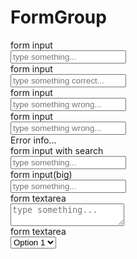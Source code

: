 
<Meta title="Utilities/FormGroup" />

<style>{`
.form__group {
  border-radius: 4px;
  border: 1px solid #dededf;
  background-color:  #ffffff;
}

.form__group.error {
  border-color: #fa4133;
}

.form__group.success {
  border-color: #4caf50;
}

.form__input {
  padding-top: 8px;
  padding-bottom: 8px;
  padding-left: 8px;
  border: 0;
  border-radius: 4px;
  line-height: 26px;
  height: 40px;
  width: 100%;
  background-color: #ffffff;
  outline: none;
  box-shadow: none;
  caret-color: #8d90a1;
}

.form__input-big {
  height: 54px;
}

.form__search-icon {
  padding: 8px 8px;
  position: absolute;
  color: #dededf;
}

.form__search-input {
  padding-left: 40px;
}

.form__textarea {
  min-height: 60px;
  resize: none;
}

.form__select {
  border: 0;
  height: 40px;
  padding-left: 8px;
  width: 100%;
  background-color: transparent;
  -webkit-appearance: none;
  box-shadow: none;
  outline: none;
  z-index: 1;
}

.form__error-message {
  display: inline-block;
  color: #fa4133;
}

.form-sb__card {
  font-family: "Open Sans", Helvetica, Arial, sans-serif;
  border-radius: 4px;
  background: #FFFFFF;
  box-shadow: rgba(0,0,0,0.10) 0 1px 3px 0;
  border: 1px solid rgba(0,0,0,0.1);
  margin: 25px 0 40px;
  padding: 30px 20px;
}

.form-sb__item {
  margin-bottom: 20px;
}

.form__input_label {
  line-height: 40px;
}

.form__input-big_label {
  line-height: 54px;
}

.form-sb__label {
  display: inline-block;
  width: 50%;
  vertical-align: top;
  margin-bottom: 20px;
  color: #8d90a1;
  font-family: "Open Sans", Helvetica, Arial, sans-serif;
}

.form-sb__content {
  display: inline-block;
  width: 50%;
  font-family: "Open Sans", Helvetica, Arial, sans-serif;
  font-size: 14px;
}
`}</style>

# FormGroup

<div class="form-sb__card">
  <div class="form-sb__item">
    <label class="form-sb__label form__input_label">form input</label>
    <div class="form-sb__content">
      <div class="form__group">
        <input placeholder="type something..." class="form__input"></input>
      </div>
    </div>
  </div>

  <div class="form-sb__item">
    <label class="form-sb__label form__input_label">form input</label>
    <div class="form-sb__content">
      <div class="form__group success">
        <input placeholder="type something correct..." class="form__input"></input>
      </div>
    </div>
  </div>

  <div class="form-sb__item">
    <label class="form-sb__label form__input_label">form input</label>
    <div class="form-sb__content">
      <div class="form__group error">
        <input placeholder="type something wrong..." class="form__input"></input>
      </div>
    </div>
  </div>

  <div class="form-sb__item">
    <label class="form-sb__label form__input_label">form input</label>
    <div class="form-sb__content">
      <div class="form__group error">
        <input placeholder="type something wrong..." class="form__input"></input>
      </div>
      <div class="form__error-message">Error info...</div>
    </div>
  </div>

  <div class="form-sb__item">
    <label class="form-sb__label form__input_label">form input with search</label>
    <div class="form-sb__content">
      <div class="form__group">
        <IconSearch className="form__search-icon icon icon__normal" />
        <input placeholder="type something..." class="form__input form__search-input"></input>
      </div>
    </div>
  </div>

  <div class="form-sb__item">
    <label class="form-sb__label form__input-big_label">form input(big)</label>
    <div class="form-sb__content">
      <div class="form__group">
        <input placeholder="type something..." class="form__input form__input-big"></input>
      </div>
    </div>
  </div>

  <div class="form-sb__item">
    <label class="form-sb__label form__input-big_label">form textarea</label>
    <div class="form-sb__content">
      <div class="form__group">
        <textarea placeholder="type something..." class="form__input form__textarea"></textarea>
      </div>
    </div>
  </div>

  <div class="form-sb__item">
    <label class="form-sb__label form__input-big_label">form textarea</label>
    <div class="form-sb__content">
      <div class="form__group">
        <select className="form__select">
          <option>Option 1</option>
          <option>Option 2</option>
          <option>Option 3</option>
        </select>
      </div>
    </div>
  </div>
</div>